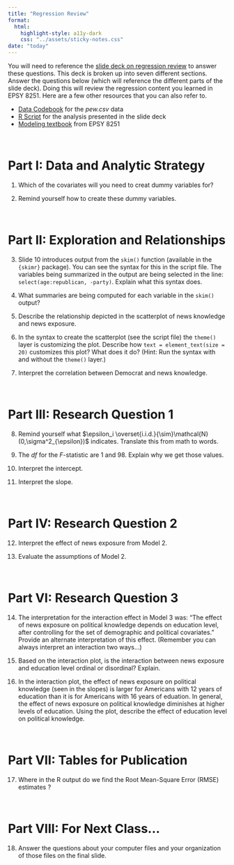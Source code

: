 ```yaml
---
title: "Regression Review"
format:
  html:
    highlight-style: a11y-dark
    css: "../assets/sticky-notes.css"
date: "today"
---
```


You will need to reference the [slide deck on regression review](../files/01-regression-review.pdf) to answer these questions. This deck is broken up into seven different sections. Answer the questions below (which will reference the different parts of the slide deck). Doing this will review the regression content you learned in EPSY 8251. Here are a few other resources that you can also refer to.

- [Data Codebook](http://zief0002.github.io/fluffy-ants/codebooks/pew.html) for the *pew.csv* data
- [R Script](../scripts/01-regression-review.R) for the analysis presented in the slide deck
- [Modeling textbook](https://zief0002.github.io/modeling/) from EPSY 8251

<br />

# Part I: Data and Analytic Strategy

1. Which of the covariates will you need to creat dummy variables for? 

2. Remind yourself how to create these dummy variables.

<br />

# Part II: Exploration and Relationships

3. Slide 10 introduces output from the `skim()` function (available in the `{skimr}` package). You can see the syntax for this in the script file. The variables being summarized in the output are being selected in the line: `select(age:republican, -party)`. Explain what this syntax does.

4. What summaries are being computed for each variable in the `skim()` output?

5. Describe the relationship depicted in the scatterplot of news knowledge and news exposure.

6. In the syntax to create the scatterplot (see the script file) the `theme()` layer is customizing the plot. Describe how `text = element_text(size = 20)` customizes this plot? What does it do? (Hint: Run the syntax with and without the `theme()` layer.)

7. Interpret the correlation between Democrat and news knowledge.

<br />

# Part III: Research Question 1

8. Remind yourself what $\epsilon_i \overset{i.i.d.}{\sim}\mathcal{N}(0,\sigma^2_{\epsilon})$ indicates. Translate this from math to words.

9. The *df* for the *F*-statistic are 1 and 98. Explain why we get those values.

10. Interpret the intercept.

11. Interpret the slope.

<br />

# Part IV: Research Question 2

12. Interpret the effect of news exposure from Model 2.

13. Evaluate the assumptions of Model 2.

<br />

# Part VI: Research Question 3

14. The interpretation for the interaction effect in Model 3 was: "The effect of news exposure on political knowledge depends on education level, after controlling for the set of demographic and political covariates." Provide an alternate interpretation of this effect. (Remember you can always interpret an interaction two ways...)

15. Based on the interaction plot, is the interaction between news exposure and education level ordinal or disordinal? Explain.

16. In the interaction plot, the effect of news exposure on political knowledge (seen in the slopes) is larger for Americans with 12 years of education than it is for Americans with 16 years of eduation. In general, the effect of news exposure on political knowledge diminishes at higher levels of education. Using the plot, describe the effect of education level on political knowledge.

<br />

# Part VII: Tables for Publication

17. Where in the R output do we find the Root Mean-Square Error (RMSE) estimates ?

<br />

# Part VIII: For Next Class...

18. Answer the questions about your computer files and your organization of those files on the final slide.

<br />




<br />



